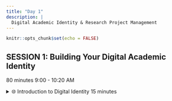 ```yaml
---
title: "Day 1"
description: |
  Digital Academic Identity & Research Project Management
---
```


```r
knitr::opts_chunk$set(echo = FALSE)
```

<div class="timeline-container">

## SESSION 1: Building Your Digital Academic Identity
<div class="session-header">
  <span class="time-badge">80 minutes</span>
  <span class="session-time">9:00 - 10:20 AM</span>
</div>

<details class="accordion-item">
<summary class="accordion-header">
  <span class="accordion-title">🌐 Introduction to Digital Identity</span>
  <span class="duration">15 minutes</span>
</summary>
<div class="accordion-content">

### Learning Objectives
- Understand the importance of digital academic presence in modern research
- Identify key components of professional online identity
- Recognize the impact of digital footprint on career development
- Develop strategies for authentic online representation

#### Content Overview
- What is digital academic identity and why does it matter?
- The evolving landscape of academic communication
- Platform ecosystem and strategic selection
- Building credibility through consistent online presence

#### Interactive Activities
- **Digital Presence Audit**: Self-assessment of current online footprint
- **Platform Mapping**: Identify which platforms serve different professional purposes
- **Discussion Forum**: Share experiences with online academic platforms
- **Goal Setting**: Define personal digital identity objectives

#### Key Takeaways
- Digital identity is an extension of professional reputation
- Consistency across platforms builds trust and recognition
- Strategic platform selection maximizes impact

</div>
</details>
